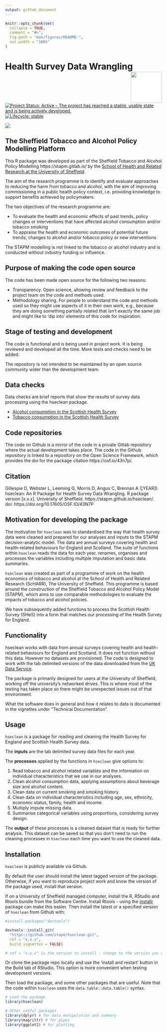 ```yaml
---
output: github_document
---
```


<!-- README.md is generated from README.Rmd. Please edit that file -->

```r
knitr::opts_chunk$set(
  collapse = TRUE,
  comment = "#>",
  fig.path = "man/figures/README-",
  out.width = "100%"
)
```
# Health Survey Data Wrangling <img src="logo.png" align="right" style="padding-left:10px;background-color:white;" width="100" height="100" />

<!-- badges: start -->
[![Project Status: Active – The project has reached a stable, usable state and is being actively developed.](https://www.repostatus.org/badges/latest/active.svg)](https://www.repostatus.org/#active)
[![Lifecycle: stable](https://img.shields.io/badge/lifecycle-stable-brightgreen.svg)](https://www.tidyverse.org/lifecycle/#stable)

<!-- badger::badge_doi("10.17605/OSF.IO/43N7P", "green") -->
[![](https://img.shields.io/badge/doi-10.17605/OSF.IO/43N7P-green.svg)](https://doi.org/10.17605/OSF.IO/43N7P)
<!-- badges: end -->


## The Sheffield Tobacco and Alcohol Policy Modelling Platform
This R package was developed as part of the Sheffield Tobacco and Alcohol Policy Modelling https://stapm.gitlab.io/ by the [School of Health and Related Research at the University of Sheffield](https://www.sheffield.ac.uk/scharr).    

The aim of the research programme is to identify and evaluate approaches to reducing the harm from tobacco and alcohol, with the aim of improving commissioning in a public health policy context, i.e. providing knowledge to support benefits achieved by policymakers.  

The two objectives of the research programme are:

- To evaluate the health and economic effects of past trends, policy changes or interventions that have affected alcohol consumption and/or tobacco smoking
- To appraise the health and economic outcomes of potential future trends, changes to alcohol and/or tobacco policy or new interventions

The STAPM modelling is not linked to the tobacco or alcohol industry and is conducted without industry funding or influence.  

## Purpose of making the code open source
The code has been made open source for the following two reasons:  

- Transparency. Open science, allowing review and feedback to the project team on the code and methods used.
- Methodology sharing. For people to understand the code and methods used so they might use aspects of it in their own work, e.g., because they are doing something partially related that isn't exactly the same job and might like to 'dip into' elements of this code for inspiration.

## Stage of testing and development
The code is functional and is being used in project work. It is being reviewed and developed all the time. More tests and checks need to be added.  

The repository is not intended to be maintained by an open source community wider than the development team.   

## Data checks

Data checks are brief reports that show the results of survey data processing using the hseclean package.  

- [Alcohol consumption in the Scottish Health Survey](https://stapm.gitlab.io/model-inputs/scot_nat_alc_data/shes_alc_data_report.html)
- [Tobacco consumption in the Scottish Health Survey](https://stapm.gitlab.io/model-inputs/scotland_nat_tob_data/shes_tob_data_report.html)

## Code repositories
The code on Github is a mirror of the code in a private Gitlab repository where the actual development takes place. The code in the Github repository is linked to a repository on the Open Science Framework, which provides the doi for the package citation https://osf.io/43n7p/.    

## Citation

Gillespie D, Webster L, Leeming G, Morris D, Angus C, Brennan A ([YEAR]). hseclean: An R Package for Health Survey Data Wrangling. R package version [x.x.x]. University of Sheffield. https://stapm.github.io/hseclean/. doi: https://doi.org/10.17605/OSF.IO/43N7P

## Motivation for developing the package
The motivation for `hseclean` was to standardised the way that health survey data were cleaned and prepared for our analyses and inputs to the STAPM decision-analytic model. The data are annual surveys covering health and health-related behaviours for England and Scotland. The suite of functions within `hseclean` reads the data for each year, renames, organises and processes the variables including multiple imputation and basic data summaries.   

`hseclean` was created as part of a programme of work on the health economics of tobacco and alcohol at the School of Health and Related Research (ScHARR), The University of Sheffield. This programme is based around the construction of the Sheffield Tobacco and Alcohol Policy Model (STAPM), which aims to use comparable methodologies to evaluate the impacts of tobacco and alcohol policies.     

We have subsequently added functions to process the Scottish Health Survey (SHeS) into a form that matches our processing of the Health Survey for England.  

## Functionality
hseclean works with data from annual surveys covering health and health-related behaviours for England and Scotland. It does not function without this data. However no datasets are provisioned. The code is designed to work with the tab delimited versions of the data downloaded from the [UK Data Service](https://ukdataservice.ac.uk/).  

The package is primarily designed for users at the University of Sheffield, working off the university's networked drives. This is where most of the testing has taken place so there might be unexpected issues out of that environment.   

What the software does in general and how it relates to data is documented in the vignettes under "Technical Documentation".

## Usage

`hseclean` is a package for reading and cleaning the Health Survey for England and Scottish Health Survey data. 

The **inputs** are the tab delimited survey data files for each year.   

The **processes** applied by the functions in `hseclean` give options to:

1. Read tobacco and alcohol related variables and the information on individual characteristics that we use in our analyses.  
1. Clean alcohol consumption data, applying assumptions about beverage size and alcohol content.  
1. Clean data on current smoking and smoking history.  
1. Clean data on individual characteristics including age, sex, ethnicity, economic status, family, health and income.  
1. Multiply impute missing data.  
1. Summarise categorical variables using proportions, considering survey design.  

The **output** of these processes is a cleaned dataset that is ready for further analysis. This dataset can be saved so that you don't need to run the cleaning processes in `hseclean` each time you want to use the cleaned data.  

## Installation
`hseclean` is publicly available via Github.     

By default the user should install the latest tagged version of the package. Otherwise, if you want to reproduce project work and know the version of the package used, install that version.  

If on a University of Sheffield managed computer, install the R, RStudio and Rtools bundle from the Software Centre. Install Rtools - using the [installr](https://cran.r-project.org/web/packages/installr/index.html) package can make this easier. Then install the latest or a specified version of `hseclean` from Github with:     

```r
#install.packages("devtools")

devtools::install_git(
  "https://github.com/stapm/hseclean.git", 
  ref = "x.x.x",
  build_vignettes = FALSE)

# ref = "x.x.x" is the version to install - change to the version you want e.g. "1.2.3"
```

Or clone the package repo locally and use the 'install and restart' button in the Build tab of RStudio. This option is more convenient when testing development versions.   


Then load the package, and some other packages that are useful. Note that the code within `hseclean` uses the `data.table::data.table()` syntax.  

```r
# Load the package
library(hseclean)

# Other useful packages
library(dplyr) # for data manipulation and summary
library(magrittr) # for pipes
library(ggplot2) # for plotting
```

  

